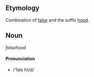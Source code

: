 

==Etymology==
Combination of [[false]] and the suffix [[hood]].

==Noun==

''falsehood''

====Pronunciation====

*/'fals hUd/